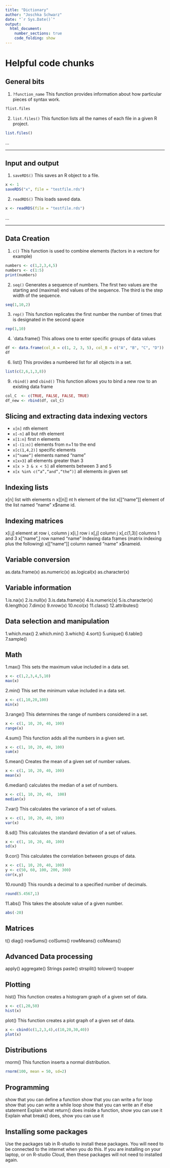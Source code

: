```yaml
---
title: "Dictionary"
author: "Joschka Schwarz"
date: "`r Sys.Date()`"
output: 
  html_document:
    number_sections: true
    code_folding: show
---
```


# Helpful code chunks
## General bits

1. `?function_name`
This function provides information about how particular pieces of syntax work. 

```r
?list.files
```

2. `list.files()`
This function lists all the names of each file in a given R project.
```r
list.files()
```

...

***

## Input and output
1. `saveRDS()`
This saves an R object to a file.
```r
x <- 1
saveRDS("x", file = "testfile.rds")
```


2. `readRDS()`
This loads saved data.
```r
x <- readRDS(file = "testfile.rds")
```

...

***

## Data Creation
1. `c()`
This function is used to combine elements (factors in a vectore for example)
```r
numbers <- c(1,2,3,4,5)
numbers <- c(1:5)
print(numbers)
```


2. `seq()`
Generates a sequence of numbers. The first two values are the starting and (maximal) end values of the sequence. The third is the step width of the sequence.
```r
seq(1,10,2)
```

3. `rep()`
This function replicates the first number the number of times that is designated in the second space
```r
rep(1,10)
```


4. `data.frame()
This allows one to enter specific groups of data values
```r
df <- data.frame(col_A = c(1, 2, 3, 5), col_B = c("A", "B", "C", "D"))
df
```

6. list()
This provides a numbered list for all objects in a set.
```r
list(c(2,6,1,3,8))
```

9. `rbind()` and  `cbind()`
This function allows you to bind a new row to an existing data frame
```r
col_C  <- c(TRUE, FALSE, FALSE, TRUE)
df_new <- rbind(df, col_C)
```


## Slicing and extracting data indexing vectors
* `x[n]` nth element
* `x[-n]` all but nth element
* `x[1:n]` first n elements
* `x[-(1:n)]` elements from n+1 to the end
* `x[c(1,4,2)]` specific elements
* `x[“name”]` elements named “name”
* `x[x>3]` all elements greater than 3
* `x[x > 3 & x < 5]` all elements between 3 and 5
* `x[x %in% c(“a”,“and”,“the”)]` all elements in given set

## Indexing lists
x[n] list with elements n
x[[n]] nt h element of the list
x[[“name”]] element of the list named “name”
x$name id.

## Indexing matrices
x[i,j] element at row i, column j
x[i,] row i
x[,j] column j
x[,c(1,3)] columns 1 and 3
x[“name”,] row named “name”
Indexing data frames (matrix indexing plus the following)
x[[“name”]] column named “name”
x$nameid.

## Variable conversion
as.data.frame(x)
as.numeric(x)
as.logical(x)
as.character(x)

## Variable information
1.is.na(x)
2.is.null(x)
3.is.data.frame(x)
4.is.numeric(x)
5.is.character(x)
6.length(x)
7.dim(x)
9.nrow(x)
10.ncol(x)
11.class()
12.attributes()

## Data selection and manipulation
1.which.max()
2.which.min()
3.which()
4.sort()
5.unique()
6.table()
7.sample()

## Math
1.max()
This sets the maximum value included in a data set.
```r
x <- c(1,2,3,4,5,10)
max(x)
```


2.min()
This set the minimum value included in a data set.
```r
x <- c(1,10,20,100)
min(x)
```


3.range()
This determines the range of numbers considered in a set.
```r
x <- c(1, 10, 20, 40, 100)
range(x)
```


4.sum()
This function adds all the numbers in a given set.
```r
x <- c(1, 10, 20, 40, 100)
sum(x)

```


5.mean()
Creates the mean of a given set of number values.
```r
x <- c(1, 10, 20, 40, 100)
mean(x)
```


6.median()
calculates the median of a set of numbers.
```r
x <- c(1, 10, 20, 40,  100)
median(x)
```


7.var()
This calculates the variance of a set of values.
```r
x <- c(1, 10, 20, 40, 100)
var(x)
```

8.sd()
This calculates the standard deviation of a set of values.
```r
x <- c(1, 10, 20, 40, 100)
sd(x)
```

9.cor()
This calculates the correlation between groups of data.
```r
x <- c(1, 10, 20, 40, 100)
y <- c(50, 60, 100, 200, 300)
cor(x,y)
```

10.round()
This rounds a decimal to a specified number of decimals.
```r
round(5.4567,1)
```

11.abs()
This takes the absolute value of a given number.
```r
abs(-20)
```


## Matrices
t()
diag()
rowSums()
colSums()
rowMeans()
colMeans()

## Advanced Data processing
apply()
aggregate()
Strings
paste()
strsplit()
tolower()
toupper

## Plotting
hist()
This function creates a histogram graph of a given set of data.
```r
x <- c(1,20,50)
hist(x)
```


plot()
This function creates a plot graph of a given set of data.
```r
x <- cbind(c(1,2,3,4),c(10,20,30,40))
plot(x)
```


## Distributions
rnorm()
This function inserts a normal distribution.
```r
rnorm(100, mean = 50, sd=2)
```


## Programming
show that you can define a function
show that you can write a for loop
show that you can write a while loop
show that you can write an if else statement
Explain what return() does inside a function, show you can use it
Explain what break() does, show you can use it

## Installing some packages
Use the packages tab in R-studio to install these packages. You will need to be connected to the internet when you do this. If you are installing on your laptop, or on R-studio Cloud, then these packages will not need to installed again.
